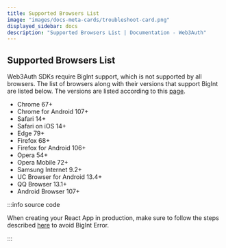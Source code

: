 ```yaml
---
title: Supported Browsers List
image: "images/docs-meta-cards/troubleshoot-card.png"
displayed_sidebar: docs
description: "Supported Browsers List | Documentation - Web3Auth"
---
```


## Supported Browsers List

Web3Auth SDKs require BigInt support, which is not supported by all browsers. The list of browsers along with their versions that support BigInt are
listed below. The versions are listed according to this [page](https://browsersl.ist/#q=supports+bigint%2C+not+dead).

- Chrome 67+
- Chrome for Android 107+
- Safari 14+
- Safari on iOS 14+
- Edge 79+
- Firefox 68+
- Firefox for Android 106+
- Opera 54+
- Opera Mobile 72+
- Samsung Internet 9.2+
- UC Browser for Android 13.4+
- QQ Browser 13.1+
- Android Browser 107+

:::info source code

When creating your React App in production, make sure to follow the steps described [here](./react-big-int-error) to avoid BigInt Error.

:::
